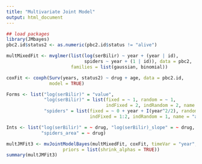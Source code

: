 ```yaml
---
title: "Multivariate Joint Model"
output: html_document
---
```



```r
## load packages
library(JMbayes)
pbc2.id$status2 <- as.numeric(pbc2.id$status != "alive")

multMixedFit <- mvglmer(list(log(serBilir) ~ year + (year | id),
                             spiders ~ year + (1 | id)), data = pbc2,
                        families = list(gaussian, binomial))

coxFit <- coxph(Surv(years, status2) ~ drug + age, data = pbc2.id,
                model = TRUE)

Forms <- list("log(serBilir)" = "value",
              "log(serBilir)" = list(fixed = ~ 1, random = ~ 1,
                                     indFixed = 2, indRandom = 2, name = "slope"),
              "spiders" = list(fixed = ~ 0 + year + I(year^2/2), random = ~ 0 + year,
                               indFixed = 1:2, indRandom = 1, name = "area"))

Ints <- list("log(serBilir)" = ~ drug, "log(serBilir)_slope" = ~ drug,
             "spiders_area" = ~ drug)

multJMFit3 <- mvJointModelBayes(multMixedFit, coxFit, timeVar = "year", Formulas = Forms, Interactions = Ints,
                     priors = list(shrink_alphas = TRUE))
summary(multJMFit3)

```
